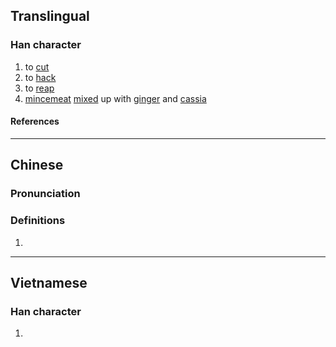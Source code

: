 {{character info}}
==Translingual==

===Han character===
{{Han char|rn=18|rad=刀|as=12|sn=14|four=|canj=LXLN|ids=⿰肅刂}}

# to [[cut]]
# to [[hack]]
# to [[reap]]
# [[mincemeat]] [[mix]]ed up with [[ginger]] and [[cassia]]

====References====
{{Han ref|kx=0143.470|hdz=10360.040|uh=3505}}

----

==Chinese==
{{zh-forms}}

===Pronunciation===
{{zh-pron
|m=xiào
|c=siu3
|cat=
}}

===Definitions===
{{zh-hanzi}}

# {{rfdef|zh}}

----

==Vietnamese==

===Han character===
{{vi-readings|reading=got|rs=刀12}}

# {{rfdef|vi|sort=刀12}}